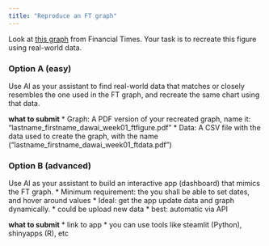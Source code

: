 ```yaml
---
title: "Reproduce an FT graph"
---
```


Look at [this graph](/week01/assets/ft-liberation-day-usd-yield-2025-04-11.jpg) from Financial Times. Your task is to recreate this figure using real-world data. 

### Option A (easy)
Use AI as your assistant to find real-world data that matches or closely resembles the one used in the FT graph, and recreate the same chart using that data.

**what to submit**
* Graph: A PDF version of your recreated graph, name it: "lastname_firstname_dawai_week01_ftfigure.pdf"
* Data: A CSV file with the data used to create the graph, with the name ("lastname_firstname_dawai_week01_ftdata.pdf")

### Option B (advanced)

Use AI as your assistant to build an interactive app (dashboard) that mimics the FT graph. 
* Minimum requirement: the you shall be able to set dates, and hover around values
* Ideal: get the app update data and graph dynamically.
 * could be upload new data
 * best: automatic via API

**what to submit**
* link to app
  * you can use tools like steamlit (Python), shinyapps (R), etc